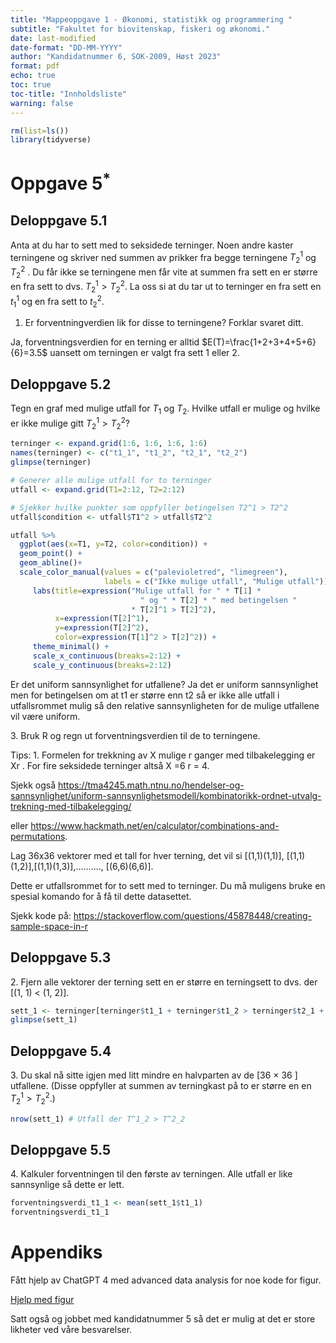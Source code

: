 ```yaml
---
title: "Mappeoppgave 1 - Økonomi, statistikk og programmering "
subtitle: "Fakultet for biovitenskap, fiskeri og økonomi."
date: last-modified
date-format: "DD-MM-YYYY"
author: "Kandidatnummer 6, SOK-2009, Høst 2023"
format: pdf
echo: true
toc: true
toc-title: "Innholdsliste"
warning: false
---
```


```r
rm(list=ls())
library(tidyverse)
```

# Oppgave 5^\*^

## Deloppgave 5.1

Anta at du har to sett med to seksidede terninger. Noen andre kaster terningene og skriver ned summen av prikker fra begge terningene $T^1_2$ og $T^2_2$ . Du får ikke se terningene men får vite at summen fra sett en er større en fra sett to dvs. $T^1_2 > T^2_2$. La oss si at du tar ut to terninger en fra sett en $t^1_1$ og en fra sett to $t^2_2$.

1.  Er forventningverdien lik for disse to terningene? Forklar svaret ditt.

Ja, forventningsverdien for en terning er alltid $E(T)=\frac{1+2+3+4+5+6}{6}=3.5$ uansett om terningen er valgt fra sett 1 eller 2.

## Deloppgave 5.2

Tegn en graf med mulige utfall for $T_1$ og $T_2$. Hvilke utfall er mulige og hvilke er ikke mulige gitt $T^1_2>T^2_2$?

```r
terninger <- expand.grid(1:6, 1:6, 1:6, 1:6) 
names(terninger) <- c("t1_1", "t1_2", "t2_1", "t2_2")
glimpse(terninger)
```

```r
# Generer alle mulige utfall for to terninger
utfall <- expand.grid(T1=2:12, T2=2:12)

# Sjekker hvilke punkter som oppfyller betingelsen T2^1 > T2^2
utfall$condition <- utfall$T1^2 > utfall$T2^2

utfall %>%
  ggplot(aes(x=T1, y=T2, color=condition)) +
  geom_point() +
  geom_abline()+
  scale_color_manual(values = c("palevioletred", "limegreen"),
                     labels = c("Ikke mulige utfall", "Mulige utfall")) +
     labs(title=expression("Mulige utfall for " * T[1] * 
                             " og " * T[2] * " med betingelsen " 
                           * T[2]^1 > T[2]^2),
          x=expression(T[2]^1),
          y=expression(T[2]^2),
          color=expression(T[1]^2 > T[2]^2)) +
     theme_minimal() +
     scale_x_continuous(breaks=2:12) +
     scale_y_continuous(breaks=2:12)
```

Er det uniform sannsynlighet for utfallene? Ja det er uniform sannsynlighet men for betingelsen om at t1 er større enn t2 så er ikke alle utfall i utfallsrommet mulig så den relative sannsynligheten for de mulige utfallene vil være uniform.

3\. Bruk R og regn ut forventningsverdien til de to terningene.

Tips: 1. Formelen for trekkning av X mulige r ganger med tilbakelegging er Xr . For fire seksidede terninger altså X =6 r = 4.

Sjekk også <https://tma4245.math.ntnu.no/hendelser-og-sannsynlighet/uniform-sannsynlighetsmodell/kombinatorikk-ordnet-utvalg-trekning-med-tilbakelegging/>

eller <https://www.hackmath.net/en/calculator/combinations-and-permutations>.

Lag 36x36 vektorer med et tall for hver terning, det vil si \[(1,1)(1,1)\], \[(1,1)(1,2)\],\[(1,1)(1,3)\],.........., \[(6,6)(6,6)\].

Dette er utfallsrommet for to sett med to terninger. Du må muligens bruke en spesial komando for å få til dette datasettet.

Sjekk kode på: <https://stackoverflow.com/questions/45878448/creating-sample-space-in-r>

## Deloppgave 5.3

2\. Fjern alle vektorer der terning sett en er større en terningsett to dvs. der \[(1, 1) \< (1, 2)\].

```r
sett_1 <- terninger[terninger$t1_1 + terninger$t1_2 > terninger$t2_1 + terninger$t2_2, ]
glimpse(sett_1)
```

## Deloppgave 5.4

3\. Du skal nå sitte igjen med litt mindre en halvparten av de \[36 × 36 \] utfallene. (Disse oppfyller at summen av terningkast på to er større en en $T^1_2>T^2_2$.)

```r
nrow(sett_1) # Utfall der T^1_2 > T^2_2
```

## Deloppgave 5.5

4\. Kalkuler forventningen til den første av terningen. Alle utfall er like sannsynlige så dette er lett.

```r
forventningsverdi_t1_1 <- mean(sett_1$t1_1)
forventningsverdi_t1_1
```

# Appendiks

Fått hjelp av ChatGPT 4 med advanced data analysis for noe kode for figur.

[Hjelp med figur](https://chat.openai.com/c/2bef38fa-2ef9-4dd7-a845-b79ad24b7a83)

Satt også og jobbet med kandidatnummer 5 så det er mulig at det er store likheter ved våre besvarelser.
